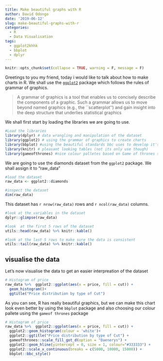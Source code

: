 ```yaml
---
title: Make beautiful graphs with R
author: David Odongo
date: '2019-06-12'
slug: make-beautiful-graphs-with-r
categories:
  - R
  - Data Visualisation
tags:
  - ggplot2khhk
  - bbplot
  - dplyr
---
```



```r
knitr::opts_chunk$set(collapse = TRUE, warning = F, message = F)
```

 Greetings to you my friend, today i would like to talk about how to make charts in R. We shall use the [`ggplot2`](https://ggplot2.tidyverse.org/) package which follows the rules of grammar of graphics.

> A grammar of graphics is a tool that enables us to concisely describe the components of a graphic. Such a grammar allows us to move beyond named graphics (e.g., the ``scatterplot'') and gain insight into the deep structure that underlies statistical graphics

We shall first start by loading the libraries we are going to use.

```r
#Load the libraries
library(dplyr) # data wrangling and manipulation of the dataset
library(ggplot2) # using the grammar of graphics to create charts
library(bbplot) #using the beautiful standards bbc uses to develop it's graphics
library(knitr) # pleasant looking tables (not its only use though)
library(gameofthrones) #nice colour palletes based on Game of thrones series
```

We are going to use the diamonds dataset from the `ggplot2` package. We shall assign it to "raw_data"
```r
#load the dataset
raw_data <- ggplot2::diamonds

#inspect the dataset
dim(raw_data)
```

This dataset has `r nrow(raw_data) ` rows and `r ncol(raw_data)` columns. 
```r
#look at the variables in the dataset
dplyr::glimpse(raw_data)

#look  at the first 5 rows of the dataset
utils::head(raw_data) %>% knitr::kable()

#look at the last 5 rows to make sure the data is consistent
utils::tail(raw_data) %>% knitr::kable()
```

## visualise the data
Let's now visualise the data to get an easier interpreation of the dataset

```r
# Histogram of price
raw_data %>%  ggplot2::ggplot(aes(x = price, fill = cut)) +
  geom_histogram()+
  ggtitle("Price distribution by type of Cut")
```

As you can see, R has really beautiful graphics, but we can make this chart look even better by using the `bbplot` package and also choosing our colour pallete using the `gameof thrones` package

```r
# Histogram of price
raw_data %>%  ggplot2::ggplot(aes(x = price, fill = cut)) +
  ggplot2::geom_histogram(colour = 'white')+
  ggplot2::ggtitle("Price distribution by type of Cut") +
  gameofthrones::scale_fill_got_d(option = "Daenerys") +
  ggplot2::geom_hline(yintercept = 0, size = 1, colour="#333333") +
  ggplot2::scale_x_continuous(breaks = c(5000, 10000, 15000)) +
  bbplot::bbc_style()
```

